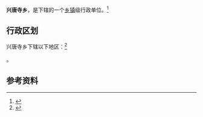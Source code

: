 {{中国乡级行政区|14/10/24/201/000}}

'''兴唐寺乡'''，是{{PRC admin/fullname|14/10/24/201/000|3}}下辖的一个[[乡镇|乡镇]]级行政单位。<ref>{{PRC admin/ref sgc|{{PRC admin/parent|14/10/24/201/000}}}}</ref>

== 行政区划 ==

兴唐寺乡下辖以下地区：<ref>{{PRC admin/ref sgc|14/10/24/201/000}}</ref>

{{PRC admin/children|14/10/24/201/000}}。

== 参考资料 ==

{{reflist}}

{{行政区划小作品}}
{{PRC admin/navcat|14/10/24/201/000}}